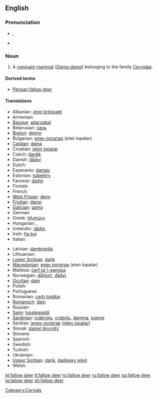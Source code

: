 {{wikipedia}}
==English==

===Pronunciation===
* {{IPA|/ˈfæl.əʊˌdɪə/}}, {{SAMPA|/"f{l.@U%dI@/}}
* {{audio|en-uk-fallow deer.ogg|Audio (UK)}}

===Noun===
{{en-noun|sg=[[fallow]] [[deer]]|pl=fallow deer}}

# A [[ruminant]] [[mammal]] (''[[Dama dama]]'') belonging to the family [[Cervidae]].

====Derived terms====
* [[Persian fallow deer]]

====Translations====
{{trans-top|ruminant mammal}}
* Albanian: [[dreri brilopatë]]
* Armenian: {{t-|hy|եղնիկ|tr=eġnik}}
* [[Basque]]: [[adarzabal]]
* Belarusian: [[лань#Belarussian|лань]]
* [[Breton]]: [[demm]]
* Bulgarian: [[елен лопатар]] (elen lopatar)
* [[Catalan]]: [[daina]]
* Croatian: [[jelen lopatar]]
* Czech: [[daněk]]
* Danish: [[dådyr]] {{n}}
* Dutch: {{t+|nl|damhert|n}}
* Esperanto: [[damao]]
* Estonian: [[kabehirv]]
* Faroese: [[dádýr]]
* Finnish: {{t-|fi|kuusipeura}}
* French: {{t+|fr|daim|m}}
* [[West Frisian]]: [[deim]]
* [[Friulian]]: [[dame#Friulian|dame]]
* [[Galician]]: [[gamo#Galician|gamo]]
* German: {{t+|de|Damhirsch|m}}
* Greek: [[πλατώνι]]
* Hungarian: {{t-|hu|dámvad}}, {{t-|hu|dámszarvas}}
* Icelandic: [[dádýr]]
* Irish: [[fia buí]]
* Italian: {{t+|it|daino|m}}
{{trans-mid}}
* Latvian: [[dambriedis]]
* Lithuanian: {{t+|lt|danielius|xs=Lithuanian}}
* [[Lower Sorbian]]: [[dańk#Lower Sorbian|dańk]]
* [[Macedonian]]: [[елен лопатар]] (elen lopatar)
* Maltese: [[ċerf ta’ l-ewropa]]
* Norwegian: [[dåhjort]], [[dådyr]]
* [[Occitan]]: [[dam#Occitan|dam]]
* Polish: {{t-|pl|daniel|m}}
* Portuguese: {{t-|pt|gamo}}
* Romanian: [[cerb lopătar]]
* [[Romansch]]: [[dam#Romansch|dam]]
* Russian: {{t+|ru|лань|f|tr=lan'}}
* [[Sami]]: [[luostegoddi]]
* [[Sardinian]]: [[crabriolu]], [[crabolu]], [[damma]], [[sulone]]
* Serbian: [[jелен лопатар]] ([[jelen lopatar]])
* Slovak: [[daniel škvrnitý]]
* Slovene: {{t+|sl|damjak}}
* Spanish: {{t-|es|gamo|m}}
* Swedish: {{t|sv|dovhjort}}
* Turkish: {{t+|tr|alageyik}}
* Ukrainian: {{t-|uk|лань|tr=lan'|xs=Ukrainian}}
* [[Upper Sorbian]]: [[dańk#Upper Sorbian|dańk]], [[dańkowy jeleń]]
* Welsh: {{t-|cy|danas|xs=Welsh}}
{{trans-bottom}}

[[Category:Cervids]]

[[et:fallow deer]]
[[lt:fallow deer]]
[[ro:fallow deer]]
[[ru:fallow deer]]
[[sq:fallow deer]]
[[ta:fallow deer]]
[[zh:fallow deer]]